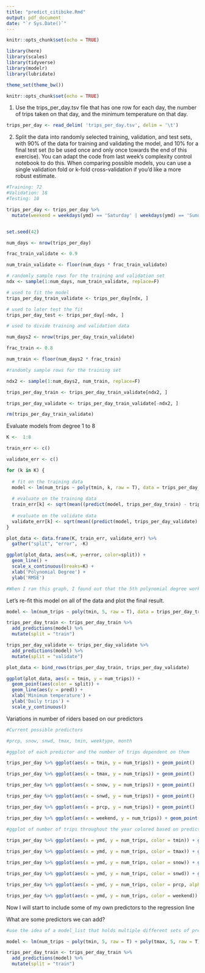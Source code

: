 ```yaml
---
title: "predict_citibike.Rmd"
output: pdf_document
date: "`r Sys.Date()`"
---
```


```r
knitr::opts_chunk$set(echo = TRUE)
```


```r
library(here)
library(scales)
library(tidyverse)
library(modelr)
library(lubridate)

theme_set(theme_bw())

knitr::opts_chunk$set(echo = TRUE)
```

1. Use the trips_per_day.tsv file that has one row for each day, the number of trips taken on that day, and the minimum temperature on that day.

```r

trips_per_day <- read_delim( 'trips_per_day.tsv', delim = '\t')

```
2. Split the data into randomly selected training, validation, and test sets, with 90% of the data for training and validating the model, and 10% for a final test set (to be used once and only once towards the end of this exercise). You can adapt the code from last week's complexity control notebook to do this. When comparing possible models, you can use a single validation fold or k-fold cross-validation if you'd like a more robust estimate.


```r
#Training: 72
#Validation: 18
#Testing: 10

trips_per_day <- trips_per_day %>% 
  mutate(weekend = weekdays(ymd) == 'Saturday' | weekdays(ymd) == 'Sunday')


set.seed(42)

num_days <- nrow(trips_per_day)

frac_train_validate <- 0.9

num_train_validate <- floor(num_days * frac_train_validate)

# randomly sample rows for the training and validation set 
ndx <- sample(1:num_days, num_train_validate, replace=F)

# used to fit the model
trips_per_day_train_validate <- trips_per_day[ndx, ]

# used to later test the fit
trips_per_day_test <- trips_per_day[-ndx, ]

# used to divide training and validation data

num_days2 <- nrow(trips_per_day_train_validate)

frac_train <- 0.8

num_train <- floor(num_days2 * frac_train)

#randomly sample rows for the training set

ndx2 <- sample(1:num_days2, num_train, replace=F)

trips_per_day_train <- trips_per_day_train_validate[ndx2, ]

trips_per_day_validate <- trips_per_day_train_validate[-ndx2, ]

rm(trips_per_day_train_validate)


```

Evaluate models from degree 1 to 8

```r

K <-  1:8

train_err <- c()

validate_err <- c()

for (k in K) {
  
  # fit on the training data
  model <- lm(num_trips ~ poly(tmin, k, raw = T), data = trips_per_day_train)
  
  # evaluate on the training data
  train_err[k] <- sqrt(mean((predict(model, trips_per_day_train) - trips_per_day_train$num_trips)^2))
  
  # evaluate on the validate data
  validate_err[k] <- sqrt(mean((predict(model, trips_per_day_validate) - trips_per_day_validate$num_trips)^2))
}

plot_data <- data.frame(K, train_err, validate_err) %>%
  gather("split", "error", -K)

ggplot(plot_data, aes(x=K, y=error, color=split)) +
  geom_line() +
  scale_x_continuous(breaks=K) +
  xlab('Polynomial Degree') +
  ylab('RMSE')

#When I ran this graph, I found out that the 5th polynomial degree works best with the validation data

```

Let's re-fit this model on all of the data and plot the final result.

```r

model <- lm(num_trips ~ poly(tmin, 5, raw = T), data = trips_per_day_train)

trips_per_day_train <- trips_per_day_train %>%
  add_predictions(model) %>%
  mutate(split = "train")

trips_per_day_validate <- trips_per_day_validate %>%
  add_predictions(model) %>%
  mutate(split = "validate")

plot_data <- bind_rows(trips_per_day_train, trips_per_day_validate)

ggplot(plot_data, aes(x = tmin, y = num_trips)) +
  geom_point(aes(color = split)) +
  geom_line(aes(y = pred)) +
  xlab('Minimum temperature') +
  ylab('Daily trips') +
  scale_y_continuous()

```

Variations in number of riders based on our predictors

```r

#Current possible predictors 

#prcp, snow, snwd, tmax, tmin, weektype, month

#ggplot of each predictor and the number of trips dependent on them

trips_per_day %>% ggplot(aes(x = tmin, y = num_trips)) + geom_point()

trips_per_day %>% ggplot(aes(x = tmax, y = num_trips)) + geom_point()

trips_per_day %>% ggplot(aes(x = snow, y = num_trips)) + geom_point()

trips_per_day %>% ggplot(aes(x = snwd, y = num_trips)) + geom_point()

trips_per_day %>% ggplot(aes(x = prcp, y = num_trips)) + geom_point()

trips_per_day %>% ggplot(aes(x = weekend, y = num_trips)) + geom_point()

#ggplot of number of trips throughout the year colored based on predictor
  
trips_per_day %>% ggplot(aes(x = ymd, y = num_trips, color = tmin)) + geom_point()

trips_per_day %>% ggplot(aes(x = ymd, y = num_trips, color = tmax)) + geom_point()

trips_per_day %>% ggplot(aes(x = ymd, y = num_trips, color = snow)) + geom_point()

trips_per_day %>% ggplot(aes(x = ymd, y = num_trips, color = snwd)) + geom_point()

trips_per_day %>% ggplot(aes(x = ymd, y = num_trips, color = prcp, alpha = prcp > 0.3)) + geom_point( size = 3)

trips_per_day %>% ggplot(aes(x = ymd, y = num_trips, color = weekend)) + geom_point()


```

Now I will start to include some of my own predictors to the regression line 

What are some predictors we can add?



```r

#use the idea of a model_list that holds multiple different sets of predictors within the c()

model <- lm(num_trips ~ poly(tmin, 5, raw = T) + poly(tmax, 5, raw = T) + weekend + prcp:tmin + prcp:tmax , data = trips_per_day_train)

trips_per_day_train <- trips_per_day_train %>%
  add_predictions(model) %>%
  mutate(split = "train")

```
